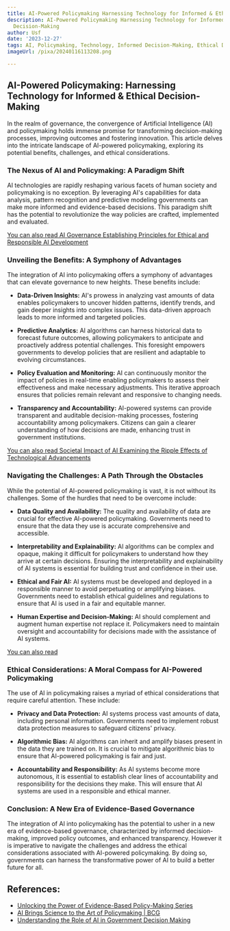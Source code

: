```yaml
---
title: AI-Powered Policymaking Harnessing Technology for Informed & Ethical Decision-Making
description: AI-Powered Policymaking Harnessing Technology for Informed & Ethical
  Decision-Making
author: Usf
date: '2023-12-27'
tags: AI, Policymaking, Technology, Informed Decision-Making, Ethical Decision-Making
imageUrl: /pixa/20240116113208.png

---
```

## AI-Powered Policymaking: Harnessing Technology for Informed  & Ethical Decision-Making

In the realm of  governance, the convergence of Artificial Intelligence (AI)  and policymaking holds immense promise for transforming decision-making processes, improving outcomes and fostering innovation. This  article delves into the intricate landscape of AI-powered policymaking, exploring its potential benefits, challenges, and ethical considerations.

###  The Nexus of AI and Policymaking: A Paradigm Shift
AI technologies are rapidly reshaping various  facets of human society and policymaking is no exception. By leveraging  AI's capabilities for data analysis, pattern recognition and predictive modeling governments can make more informed and evidence-based decisions. This paradigm shift has the potential to revolutionize the way policies are crafted, implemented  and evaluated.

[You can also  read  AI Governance Establishing Principles for Ethical and Responsible AI Development](AI%20Governance%20Establishing%20Principles%20for%20Ethical%20and%20Responsible%20AI%20Development)


### Unveiling the Benefits: A Symphony of Advantages
The integration of  AI into policymaking offers a symphony of advantages that can elevate governance to new heights. These benefits include:

- **Data-Driven Insights:** AI's prowess in analyzing  vast amounts of data enables policymakers to uncover hidden patterns, identify trends, and gain deeper insights into complex issues.  This data-driven approach leads to more informed and targeted policies.


- **Predictive  Analytics:** AI algorithms can harness historical data to forecast future outcomes,  allowing policymakers to anticipate and proactively address potential challenges. This foresight empowers governments to develop policies that  are resilient and adaptable to evolving circumstances.


- **Policy Evaluation and  Monitoring:** AI can continuously monitor the impact of policies in real-time enabling  policymakers to assess  their effectiveness and make necessary  adjustments. This iterative approach ensures that policies remain relevant and responsive  to changing needs.


- **Transparency and Accountability:** AI-powered systems can provide transparent and auditable decision-making processes, fostering accountability among policymakers. Citizens  can gain a clearer understanding of how decisions are made, enhancing  trust in government institutions.


[You can also read Societal Impact of AI Examining the Ripple Effects of Technological  Advancements](Societal%20Impact%20of%20AI%20Examining%20the%20Ripple%20Effects%20of%20Technological%20Advancements)


### Navigating the Challenges:  A Path Through the Obstacles
While the potential of AI-powered policymaking is vast, it is not without its challenges. Some of the hurdles that need to be overcome include:

- **Data Quality and Availability:** The  quality and availability  of data are crucial for effective AI-powered policymaking. Governments need to ensure that the data they use is accurate  comprehensive and  accessible.


- **Interpretability and Explainability:** AI  algorithms can  be complex and opaque, making it difficult  for policymakers to understand how they arrive at certain decisions. Ensuring  the interpretability and explainability of AI systems is essential for building trust and  confidence in their use.


- **Ethical and  Fair AI:** AI  systems must be developed and deployed in a responsible manner to avoid perpetuating or amplifying biases. Governments need to establish  ethical guidelines and regulations to ensure that AI is used  in a fair and equitable manner.


- **Human Expertise and Decision-Making:** AI  should complement and augment human expertise not replace  it. Policymakers need to maintain oversight and accountability for decisions made with the assistance of AI  systems.


[You can also read ]()


### Ethical  Considerations: A Moral Compass for AI-Powered Policymaking
The use of  AI in policymaking raises a myriad of ethical considerations that  require careful attention. These  include:

- **Privacy and  Data Protection:** AI systems process vast amounts of data, including personal information. Governments need to  implement robust data protection measures to safeguard citizens' privacy.


- **Algorithmic Bias:** AI algorithms can inherit and amplify biases present in the data they are trained on. It is  crucial to mitigate algorithmic bias to ensure that AI-powered policymaking is fair and just.


-  **Accountability and Responsibility:** As AI systems become more autonomous, it  is  essential to establish clear lines of accountability and responsibility for the decisions they make. This will ensure that AI systems  are used in a  responsible  and  ethical manner.


### Conclusion: A New  Era of  Evidence-Based  Governance
The integration of  AI into policymaking has the potential to usher in a new era of evidence-based governance, characterized by  informed decision-making, improved policy outcomes, and enhanced transparency. However it is  imperative to navigate the challenges and address the ethical considerations  associated with AI-powered policymaking.  By  doing  so, governments can harness  the transformative power of AI to build a better future for  all.

## References:
- [Unlocking the Power of Evidence-Based Policy-Making Series](https://www.linkedin.com/pulse/unlocking-power-evidence-based-policy-making-series-research-lim-mg)
- [AI Brings Science to the Art of Policymaking | BCG](https://www.bcg.com/publications/2021/how-artificial-intelligence-can-shape-policy-making)
- [Understanding the Role of AI in Government Decision Making](https://www.linkedin.com/pulse/understanding-role-ai-government-decision-making-chris-chiancone)

